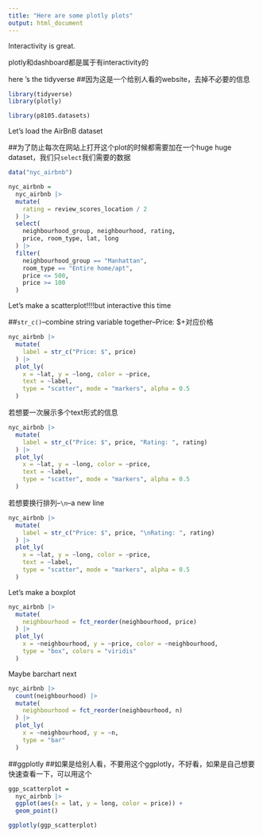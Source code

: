 ```yaml
---
title: "Here are some plotly plots"
output: html_document
---
```

Interactivity is great.

plotly和dashboard都是属于有interactivity的


here 's the tidyverse
##因为这是一个给别人看的website，去掉不必要的信息

```r
library(tidyverse)
library(plotly)

library(p8105.datasets)
```


Let's load the AirBnB dataset

##为了防止每次在网站上打开这个plot的时候都需要加在一个huge huge dataset，我们只`select`我们需要的数据

```r
data("nyc_airbnb")

nyc_airbnb =
  nyc_airbnb |> 
  mutate(
    rating = review_scores_location / 2
  ) |> 
  select(
    neighbourhood_group, neighbourhood, rating,
    price, room_type, lat, long
  ) |> 
  filter(
    neighbourhood_group == "Manhattan",
    room_type == "Entire home/apt",
    price <= 500,
    price >= 100
  )
```



Let's make a scatterplot!!!!but interactive this time

##`str_c()`--combine string variable together--Price: $+对应价格

```r
nyc_airbnb |> 
  mutate(
    label = str_c("Price: $", price) 
  ) |> 
  plot_ly(
    x = ~lat, y = ~long, color = ~price,
    text = ~label,
    type = "scatter", mode = "markers", alpha = 0.5
  )
```

若想要一次展示多个text形式的信息

```r
nyc_airbnb |> 
  mutate(
    label = str_c("Price: $", price, "Rating: ", rating) 
  ) |> 
  plot_ly(
    x = ~lat, y = ~long, color = ~price,
    text = ~label,
    type = "scatter", mode = "markers", alpha = 0.5
  )
```

若想要换行排列--`\n`--a new line

```r
nyc_airbnb |> 
  mutate(
    label = str_c("Price: $", price, "\nRating: ", rating) 
  ) |> 
  plot_ly(
    x = ~lat, y = ~long, color = ~price,
    text = ~label,
    type = "scatter", mode = "markers", alpha = 0.5
  )
```


Let's make a boxplot

```r
nyc_airbnb |> 
  mutate(
    neighbourhood = fct_reorder(neighbourhood, price)
  ) |> 
  plot_ly(
    x = ~neighbourhood, y = ~price, color = ~neighbourhood,
    type = "box", colors = "viridis"
  )
```


Maybe barchart next

```r
nyc_airbnb |> 
  count(neighbourhood) |> 
  mutate(
    neighbourhood = fct_reorder(neighbourhood, n)
  ) |> 
  plot_ly(
    x = ~neighbourhood, y = ~n,
    type = "bar"
  )
```

##ggplotly
##如果是给别人看，不要用这个ggplotly，不好看，如果是自己想要快速查看一下，可以用这个

```r
ggp_scatterplot =
  nyc_airbnb |> 
  ggplot(aes(x = lat, y = long, color = price)) +
  geom_point()

ggplotly(ggp_scatterplot)
```



